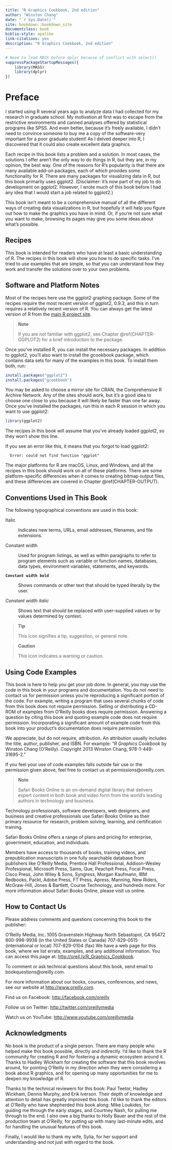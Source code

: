 ```yaml
---
title: "R Graphics Cookbook, 2nd edition"
author: "Winston Chang"
date: "`r Sys.Date()`"
site: bookdown::bookdown_site
documentclass: book
biblio-style: apalike
link-citations: yes
description: "R Graphics Cookbook, 2nd edition"
---
```


```r
# Need to load MASS before dplyr because of conflict with select()
suppressPackageStartupMessages({
    library(MASS)
    library(dplyr)
})
```

Preface {-}
=======

I started using R several years ago to analyze data I had collected for my research in graduate school. My motivation at first was to escape from the restrictive environments and canned analyses offered by statistical programs like SPSS. And even better, because it's freely available, I didn't need to convince someone to buy me a copy of the software-very important for a poor graduate student! As I delved deeper into R, I discovered that it could also create excellent data graphics.

Each recipe in this book lists a problem and a solution. In most cases, the solutions I offer aren't the only way to do things in R, but they are, in my opinion, the best way. One of the reasons for R's popularity is that there are many available add-on packages, each of which provides some functionality for R. There are many packages for visualizing data in R, but this book primarily uses ggplot2. (Disclaimer: it's now part of my job to do development on ggplot2. However, I wrote much of this book before I had any idea that I would start a job related to ggplot2.)

This book isn't meant to be a comprehensive manual of all the different ways of creating data visualizations in R, but hopefully it will help you figure out how to make the graphics you have in mind. Or, if you're not sure what you want to make, browsing its pages may give you some ideas about what's possible.

Recipes
-------

This book is intended for readers who have at least a basic understanding of R. The recipes in this book will show you how to do specific tasks. I've tried to use examples that are simple, so that you can understand how they work and transfer the solutions over to your own problems.

Software and Platform Notes
---------------------------

Most of the recipes here use the ggplot2 graphing package. Some of the recipes require the most recent version of ggplot2, 0.9.3, and this in turn requires a relatively recent version of R. You can always get the latest version of R from the [main R project site](http://www.r-project.org).

> **Note**
>
> If you are not familiar with ggplot2, see Chapter \@ref(CHAPTER-GGPLOT2) for a brief introduction to the package.

Once you've installed R, you can install the necessary packages. In addition to ggplot2, you'll also want to install the gcookbook package, which contains data sets for many of the examples in this book. To install them both, run:

```r
install.packages("ggplot2")
install.packages("gcookbook")
```

You may be asked to choose a mirror site for CRAN, the Comprehensive R Archive Network. Any of the sites should work, but it's a good idea to choose one close to you because it will likely be faster than one far away. Once you've installed the packages, run this in each R session in which you want to use ggplot2:

```r
library(ggplot2)
```

The recipes in this book will assume that you've already loaded ggplot2, so they won't show this line.

If you see an error like this, it means that you forgot to load ggplot2:

```
  Error: could not find function "ggplot"
```

The major platforms for R are macOS, Linux, and Windows, and all the recipes in this book should work on all of these platforms. There are some platform-specific differences when it comes to creating bitmap output files, and these differences are covered in Chapter \@ref(CHAPTER-OUTPUT).

Conventions Used in This Book
-----------------------------

The following typographical conventions are used in this book:

Italic

:   Indicates new terms, URLs, email addresses, filenames, and file extensions.

Constant width

:   Used for program listings, as well as within paragraphs to refer to program elements such as variable or function names, databases, data types, environment variables, statements, and keywords.

**`Constant width bold`**

:   Shows commands or other text that should be typed literally by the user.

*Constant width italic*

:   Shows text that should be replaced with user-supplied values or by values determined by context.

> **Tip**
>
> This icon signifies a tip, suggestion, or general note.

> **Caution**
>
> This icon indicates a warning or caution.

Using Code Examples
-------------------

This book is here to help you get your job done. In general, you may use the code in this book in your programs and documentation. You do not need to contact us for permission unless you're reproducing a significant portion of the code. For example, writing a program that uses several chunks of code from this book does not require permission. Selling or distributing a CD-ROM of examples from O'Reilly books does require permission. Answering a question by citing this book and quoting example code does not require permission. Incorporating a significant amount of example code from this book into your product's documentation does require permission.

We appreciate, but do not require, attribution. An attribution usually includes the title, author, publisher, and ISBN. For example: "*R Graphics Cookbook* by Winston Chang (O'Reilly). Copyright 2013 Winston Chang, 978-1-449-31695-2."

If you feel your use of code examples falls outside fair use or the permission given above, feel free to contact us at permissions@oreilly.com.

> **Note**
>
> Safari Books Online is an on-demand digital library that delivers expert content in both book and video form from the world’s leading authors in technology and business.

Technology professionals, software developers, web designers, and business and creative professionals use Safari Books Online as their primary resource for research, problem solving, learning, and certification training.

Safari Books Online offers a range of plans and pricing for enterprise, government, education, and individuals.

Members have access to thousands of books, training videos, and prepublication manuscripts in one fully searchable database from publishers like O’Reilly Media, Prentice Hall Professional, Addison-Wesley Professional, Microsoft Press, Sams, Que, Peachpit Press, Focal Press, Cisco Press, John Wiley & Sons, Syngress, Morgan Kaufmann, IBM Redbooks, Packt, Adobe Press, FT Press, Apress, Manning, New Riders, McGraw-Hill, Jones & Bartlett, Course Technology, and hundreds more. For more information about Safari Books Online, please visit us online.

How to Contact Us
-----------------

Please address comments and questions concerning this book to the publisher:

O’Reilly Media, Inc.
1005 Gravenstein Highway North
Sebastopol, CA 95472
800-998-9938 (in the United States or Canada)
707-829-0515 (international or local)
707-829-0104 (fax)
We have a web page for this book, where we list errata, examples, and
any additional information. You can access this page at:
<http://oreil.ly/R_Graphics_Cookbook>.

To comment or ask technical questions about this book, send email to bookquestions@oreilly.com.

For more information about our books, courses, conferences, and news, see our website at <http://www.oreilly.com>.

Find us on Facebook: <http://facebook.com/oreilly>

Follow us on Twitter: <http://twitter.com/oreillymedia>

Watch us on YouTube: <http://www.youtube.com/oreillymedia>


Acknowledgments
---------------

No book is the product of a single person. There are many people who helped make this book possible, directly and indirectly. I’d like to thank the R community for creating R and for fostering a dynamic ecosystem around it. Thanks to Hadley Wickham for creating the software that this book revolves around, for pointing O’Reilly in my direction when they were considering a book about R graphics, and for opening up many opportunities for me to deepen my knowledge of R.

Thanks to the technical reviewers for this book: Paul Teetor, Hadley Wickham, Dennis Murphy, and Erik Iverson. Their depth of knowledge and attention to detail has greatly improved this book. I’d like to thank the editors at O’Reilly who have shepherded this book along: Mike Loukides, for guiding me through the early stages, and Courtney Nash, for pulling me through to the end. I also owe a big thanks to Holly Bauer and the rest of the production team at O’Reilly, for putting up with many last-minute edits, and for handling the unusual features of this book.

Finally, I would like to thank my wife, Sylia, for her support and understanding-and not just with regard to the book.
